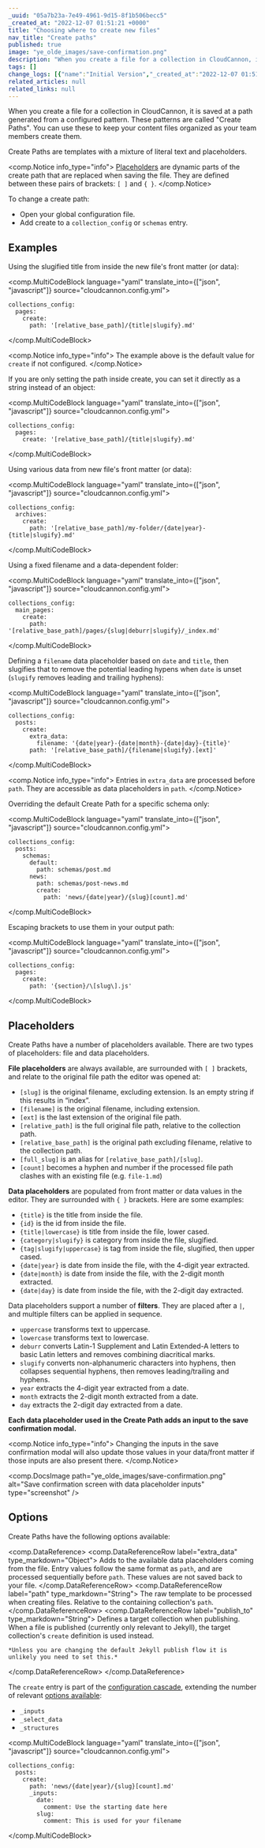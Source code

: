 ```yaml
---
_uuid: "05a7b23a-7e49-4961-9d15-8f1b506becc5"
_created_at: "2022-12-07 01:51:21 +0000"
title: "Choosing where to create new files"
nav_title: "Create paths"
published: true
image: "ye_olde_images/save-confirmation.png"
description: "When you create a file for a collection in CloudCannon, it is saved at a path generated from a configured pattern.\nThese patterns are called \"Create Paths\". Create Paths are templates with a mixture of literal text and placeholders. You can use this to organize where your content files are stored as your team members create them."
tags: []
change_logs: [{"name":"Initial Version","_created_at":"2022-12-07 01:51:21 +0000"}]
related_articles: null
related_links: null
---
```


When you create a file for a collection in CloudCannon, it is saved at a path generated from a configured pattern. These patterns are called "Create Paths". You can use these to keep your content files organized as your team members create them.

Create Paths are templates with a mixture of literal text and placeholders.

<comp.Notice info_type="info">
  [Placeholders](#placeholders) are dynamic parts of the create path that are replaced when saving the file. They are defined between these pairs of brackets: `[ ]` and `{ }`.
</comp.Notice>

To change a create path:

* Open your global configuration file.
* Add create to a `collection_config` or `schemas` entry.

## Examples
Using the slugified title from inside the new file's front matter (or data):

<comp.MultiCodeBlock language="yaml" translate_into={["json", "javascript"]} source="cloudcannon.config.yml">
```
collections_config:
  pages:
    create:
      path: '[relative_base_path]/{title|slugify}.md'
```
</comp.MultiCodeBlock>

<comp.Notice info_type="info">
  The example above is the default value for `create` if not configured.
</comp.Notice>

If you are only setting the path inside create, you can set it directly as a string instead of an object:

<comp.MultiCodeBlock language="yaml" translate_into={["json", "javascript"]} source="cloudcannon.config.yml">
```
collections_config:
  pages:
    create: '[relative_base_path]/{title|slugify}.md'
```
</comp.MultiCodeBlock>

Using various data from new file's front matter (or data):

<comp.MultiCodeBlock language="yaml" translate_into={["json", "javascript"]} source="cloudcannon.config.yml">
```
collections_config:
  archives:
    create:
      path: '[relative_base_path]/my-folder/{date|year}-{title|slugify}.md'
```
</comp.MultiCodeBlock>

Using a fixed filename and a data-dependent folder:

<comp.MultiCodeBlock language="yaml" translate_into={["json", "javascript"]} source="cloudcannon.config.yml">
```
collections_config:
  main_pages:
    create:
      path: '[relative_base_path]/pages/{slug|deburr|slugify}/_index.md'
```
</comp.MultiCodeBlock>

Defining a `filename` data placeholder based on `date` and `title`, then slugifies that to remove the potential leading hypens when `date` is unset (`slugify` removes leading and trailing hyphens):

<comp.MultiCodeBlock language="yaml" translate_into={["json", "javascript"]} source="cloudcannon.config.yml">
```
collections_config:
  posts:
    create:
      extra_data:
        filename: '{date|year}-{date|month}-{date|day}-{title}'
      path: '[relative_base_path]/{filename|slugify}.[ext]'
```
</comp.MultiCodeBlock>

<comp.Notice info_type="info">
  Entries in `extra_data` are processed before `path`. They are accessible as data placeholders in `path`.
</comp.Notice>

Overriding the default Create Path for a specific schema only:

<comp.MultiCodeBlock language="yaml" translate_into={["json", "javascript"]} source="cloudcannon.config.yml">
```
collections_config:
  posts:
    schemas:
      default:
        path: schemas/post.md
      news:
        path: schemas/post-news.md
        create:
          path: 'news/{date|year}/{slug}[count].md'
```
</comp.MultiCodeBlock>

Escaping brackets to use them in your output path:

<comp.MultiCodeBlock language="yaml" translate_into={["json", "javascript"]} source="cloudcannon.config.yml">
```
collections_config:
  pages:
    create:
      path: '{section}/\[slug\].js'
```
</comp.MultiCodeBlock>

## Placeholders
Create Paths have a number of placeholders available. There are two types of placeholders: file and data placeholders.

**File placeholders** are always available, are surrounded with `[ ]` brackets, and relate to the original file path the editor was opened at:

* `[slug]` is the original filename, excluding extension. Is an empty string if this results in “index”.
* `[filename]` is the original filename, including extension.
* `[ext]` is the last extension of the original file path.
* `[relative_path]` is the full original file path, relative to the collection path.
* `[relative_base_path]` is the original path excluding filename, relative to the collection path.
* `[full_slug]` is an alias for `[relative_base_path]/[slug]`.
* `[count]` becomes a hyphen and number if the processed file path clashes with an existing file (e.g. `file-1.md`)

**Data placeholders** are populated from front matter or data values in the editor. They are surrounded with `{ }` brackets. Here are some examples:

* `{title}` is the title from inside the file.
* `{id}` is the id from inside the file.
* `{title|lowercase}` is title from inside the file, lower cased.
* `{category|slugify}` is category from inside the file, slugified.
* `{tag|slugify|uppercase}` is tag from inside the file, slugified, then upper cased.
* `{date|year}` is date from inside the file, with the 4-digit year extracted.
* `{date|month}` is date from inside the file, with the 2-digit month extracted.
* `{date|day}` is date from inside the file, with the 2-digit day extracted.

Data placeholders support a number of **filters**. They are placed after a `|`, and multiple filters can be applied in sequence.

* `uppercase` transforms text to uppercase.
* `lowercase` transforms text to lowercase.
* `deburr` converts Latin-1 Supplement and Latin Extended-A letters to basic Latin letters and removes combining diacritical marks.
* `slugify` converts non-alphanumeric characters into hyphens, then collapses sequential hyphens, then removes leading/trailing and hyphens.
* `year` extracts the 4-digit year extracted from a date.
* `month` extracts the 2-digit month extracted from a date.
* `day` extracts the 2-digit day extracted from a date.

**Each data placeholder used in the Create Path adds an input to the save confirmation modal.**

<comp.Notice info_type="info">
  Changing the inputs in the save confirmation modal will also update those values in your data/front matter if those inputs are also present there.
</comp.Notice>

<comp.DocsImage path="ye_olde_images/save-confirmation.png" alt="Save confirmation screen with data placeholder inputs" type="screenshot" />

## Options
Create Paths have the following options available:

<comp.DataReference>
  <comp.DataReferenceRow label="extra_data" type_markdown="Object">
    Adds to the available data placeholders coming from the file. Entry values follow the same format as `path`, and are processed sequentially before `path`. These values are not saved back to your file.
  </comp.DataReferenceRow>
  <comp.DataReferenceRow label="path" type_markdown="String">
    The raw template to be processed when creating files. Relative to the containing collection's `path`.
  </comp.DataReferenceRow>
  <comp.DataReferenceRow label="publish_to" type_markdown="String">
    Defines a target collection when publishing. When a file is published (currently only relevant to Jekyll), the target collection's `create` definition is used instead.

    *Unless you are changing the default Jekyll publish flow it is unlikely you need to set this.*
  </comp.DataReferenceRow>
</comp.DataReference>

The `create` entry is part of the [configuration cascade](/documentation/articles/using-the-configuration-cascade/), extending the number of relevant [options available](/documentation/articles/using-the-configuration-cascade/#options)\:

* `_inputs`
* `_select_data`
* `_structures`

<comp.MultiCodeBlock language="yaml" translate_into={["json", "javascript"]} source="cloudcannon.config.yml">
```
collections_config:
  posts:
    create:
      path: 'news/{date|year}/{slug}[count].md'
      _inputs:
        date:
          comment: Use the starting date here
        slug:
          comment: This is used for your filename
```
</comp.MultiCodeBlock>

